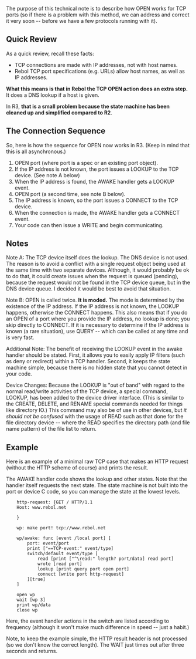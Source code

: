 The purpose of this technical note is to describe how OPEN works for TCP ports (so if there is a problem with this method, we can address and correct it very soon -- before we have a few protocols running with it).

==Quick Review==

As a quick review, recall these facts:

*TCP connections are made with IP addresses, not with host names.
*Rebol TCP port specifications (e.g. URLs) allow host names, as well as IP addresses.

'''What this means is that in Rebol the TCP OPEN action does an extra step.''' It does a DNS lookup if a host is given.

In R3, '''that is a small problem because the state machine has been cleaned up and simplified compared to R2'''.

==The Connection Sequence==

So, here is how the sequence for OPEN now works in R3.
(Keep in mind that this is all asynchronous.)

#OPEN port (where port is a spec or an existing port object).
#If the IP address is not known, the port issues a LOOKUP to the TCP device. (See note A below)
#When the IP address is found, the AWAKE handler gets a LOOKUP event.
#OPEN port (a second time, see note B below).
#The IP address is known, so the port issues a CONNECT to the TCP device.
#When the connection is made, the AWAKE handler gets a CONNECT event.
#Your code can then issue a WRITE and begin communicating.

==Notes==

;Note A: The TCP device itself does the lookup. The DNS device is not used. The reason is to avoid a conflict with a single request object being used at the same time with two separate devices. Although, it would probably be ok to do that, it could create issues when the request is queued (pending), because the request would not be found in the TCP device queue, but in the DNS device queue. I decided it would be best to avoid that situation.

;Note B: OPEN is called twice. '''It is moded.''' The mode is determined by the existence of the IP address. If the IP address is not known, the LOOKUP happens, otherwise the CONNECT happens. This also means that if you do an OPEN of a port where you provide the IP address, no lookup is done; you skip directly to CONNECT. If it is necessary to determine if the IP address is known (a rare situation), use QUERY -- which can be called at any time and is very fast.

;Additional Note: The benefit of receiving the LOOKUP event in the awake handler should be stated. First, it allows you to easily apply IP filters (such as deny or redirect) within a TCP handler. Second, it keeps the state machine simple, because there is no hidden state that you cannot detect in your code.

;Device Changes: Because the LOOKUP is "out of band" with regard to the normal read/write activities of the TCP device, a special command, LOOKUP, has been added to the device driver interface. (This is similar to the CREATE, DELETE, and RENAME special commands needed for things like directory IO.) This command may also be of use in other devices, but ''it should not be confused'' with the usage of READ such as that done for the file directory device -- where the READ specifies the directory path (and file name pattern) of the file list to return.

==Example==

Here is an example of a minimal raw TCP case that makes an HTTP request (without the HTTP scheme of course) and prints the result.

The AWAKE handler code shows the lookup and other states. Note that the handler itself requests the next state. The state machine is not built into the port or device C code, so you can manage the state at the lowest levels.

<pre>
    http-request: {GET / HTTP/1.1
    Host: www.rebol.net
    
    }
    
    wp: make port! tcp://www.rebol.net
    
    wp/awake: func [event /local port] [
        port: event/port
        print ["==TCP-event:" event/type]
        switch/default event/type [
            read [print ["^\read:" length? port/data] read port]
            wrote [read port]
            lookup [print query port open port]
            connect [write port http-request]
        ][true]
    ]
    
    open wp
    wait [wp 3]
    print wp/data
    close wp
</pre>

Here, the event handler actions in the switch are listed according to frequency (although it won't make much difference in speed -- just a habit.)

Note, to keep the example simple, the HTTP result header is not processed (so we don't know the correct length). The WAIT just times out after three seconds and returns.